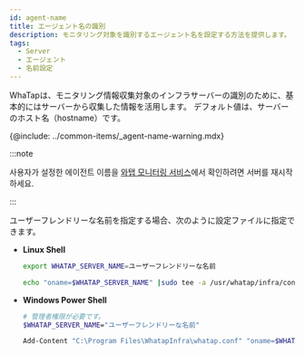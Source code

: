 ```yaml
---
id: agent-name
title: エージェント名の識別
description: モニタリング対象を識別するエージェント名を設定する方法を提供します。
tags:
  - Server
  - エージェント
  - 名前設定
---
```


WhaTapは、モニタリング情報収集対象のインフラサーバーの識別のために、基本的にはサーバーから収集した情報を活用します。 デフォルト値は、サーバーのホスト名（hostname）です。

{@include: ../common-items/_agent-name-warning.mdx}

:::note

사용자가 설정한 에이전트 이름을 [와탭 모니터링 서비스](https://service.whatap.io)에서 확인하려면 서버를 재시작하세요.

:::

ユーザーフレンドリーな名前を指定する場合、次のように設定ファイルに指定できます。

-   **Linux Shell**

    ```bash title=SH
    export WHATAP_SERVER_NAME=ユーザーフレンドリーな名前

    echo "oname=$WHATAP_SERVER_NAME" |sudo tee -a /usr/whatap/infra/conf/whatap.conf
    ```

-   **Windows Power Shell** 

    ```bash title=SH
    # 管理者権限が必要です。
    $WHATAP_SERVER_NAME="ユーザーフレンドリーな名前"

    Add-Content "C:\Program Files\WhatapInfra\whatap.conf" "oname=$WHATAP_SERVER_NAME"
    ```
